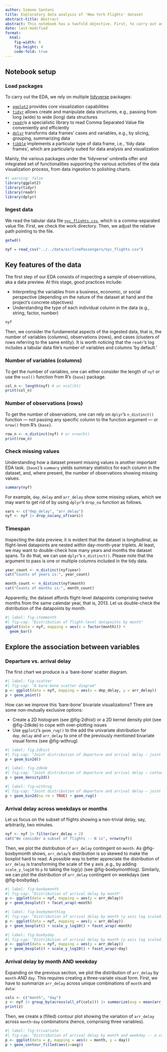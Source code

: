 ```yaml
---
author: Simone Santoni
title: Exploratory data analysis of 'New York Flights' dataset
abstract-title: Abstract
abstract: This notebook has a twofold objective. First, to carry out an exploratory data analysis of a popular dataset in data science, namely, 'New York Flights.' Second, to shows how to create some key bivariate data visualizations discussed in Cleveland (1993) by using R's package `ggplot2`.
date: last-modified
format: 
  html:
    fig-width: 6
    fig-height: 4
    code-fold: true
---
```


## Notebook setup

### Load packages

To carry out the EDA, we rely on multiple [tidyverse](https://www.tidyverse.org/packages/) packages:

- [`ggplot2`](https://ggplot2.tidyverse.org/) provides core visualization capabilities
- [`tidyr`](https://tidyr.tidyverse.org/) allows create and manipulate data structures, e.g., passing from long (wide) to wide (long) data structures
- [`readr`](https://readr.tidyverse.org/)is a specialistic library to read Comma Separated Value file conveniently and efficiently
- [`dplyr`](https://dplyr.tidyverse.org/) transforms data frames' cases and variables, e.g., by slicing, grouping, summarizing data
- [`tibble`](https://tibble.tidyverse.org/) implements a particular type of data frame, i.e., 'tidy data frames', which are particularly suited for data analysis and visualization

Mainly, the various packages under the 'tidyverse' umbrella offer and integrated set of functionalities supporting the various activities of the data visualization process, from data ingestion to polishing charts.

```r
#| warning: false
library(ggplot2)
library(tidyr)
library(readr)
library(dplyr)
```

### Ingest data

We read the tabular data file [`nyc_flights.csv`](https://www.kaggle.com/code/varunmarvah/nyc-flights-dataset-exploratory-analysis), which is a comma-separated value file. First, we check the work directory. Then, we adjust the relative path pointing to the file.

```r
getwd()
```

```r
nyf = read_csv("../../data/airlinePassengers/nyc_flights.csv")
```

## Key features of the data

The first step of our EDA consists of inspecting a sample of observations, aka a data preview. At this stage, good practices include:

- Interpreting the variables from a business, economic, or social perspective (depending on the nature of the dataset at hand and the project's concrete objectives)
- Understanding the type of each individual column in the data (e.g., string, factor, number)


```r
nyf
```

Then, we consider the fundamental aspects of the ingested data, that is, the number of variables (columns), observations (rows), and cases (clusters of rows referring to the same entity). It is worth noticing that the `readr`'s log includes a tabular data file's number of variables and columns 'by default.'

### Number of variables (columns)

To get the number of variables, one can either consider the length of `nyf` or use the `ncol()` function from R's `{base}` package.

```r
col_n <- length(nyf) # or ncol(kt)
print(col_n)
```
### Number of observations (rows)

To get the number of observations, one can rely on `dplyr`'s `n_distinct()` function ― not passing any specific column to the function argument ― or `nrow()` from R's `{base}`.

```r
row_n <- n_distinct(nyf) # or nrow(kt)
print(row_n)
```

### Check missing values

Understanding how a dataset present missing values is another important EDA task.  `{base}`'s `summary` yields summary statistics for each column in the dataset, and, where present, the number of observations showing missing values.

```r
summary(nyf)
```
For example, `dep_delay` and `arr_delay` show some missing values, which we may want to get rid of by using `dplyr`'s `drop_na` function as follows.

```r
vars <- c("dep_delay", "arr_delay")
nyf <- nyf |> drop_na(any_of(vars))
```

### Timespan

Inspecting the data preview, it is evident that the dataset is longitudinal, as flight-level datapoints are nested within day-month-year triplets. At least, we may want to double-check how many years and months the dataset spans. To do that, we can use `dplyr`'s `n_distinct()`. Please note that the argument to pass is one or multiple columns included in the tidy data.

```r
year_count <- n_distinct(nyf$year)
cat("Counts of years is:", year_count)
```

```r
month_count <- n_distinct(nyf$month)
cat("Counts of months is:", month_count)
```
Apparently, the dataset affords flight-level datapoints comprising twelve months from the same calendar year, that is, 2013. Let us double-check the distribution of the datapoints by month.

```r
#| label: fig-itemmonth
#| fig-cap: "Distribution of flight-level datapoints by month"
ggplot(data = nyf, mapping = aes(x = factor(month))) + 
  geom_bar()
```

## Explore the association between variables

### Departure vs. arrival delay

The first chart we produce is a 'bare-bone' scatter diagram.

```r
#| label: fig-scatter
#| fig-cap: "A bare-bone scatter diagram"
p <- ggplot(data = nyf, mapping = aes(x = dep_delay, y = arr_delay))
p + geom_point()
```
How can we improve this 'bare-bone' bivariate visualizations? There are some non-mutually exclusive options:

+ Create a 2D histogram (see @fig-2dhist) or a 2D kernel density plot (see @fig-2dkde) to cope with over-plotting issues
+ Use `ggplot2`'s `geom_rug()` to the add the univariate distribution for `dep_delay` and `arr_delay` to one of the previously mentioned bivariate visual forms (see @fig-withrug)

```r
#| label: fig-2dhist
#| fig-cap: "Joint distribution of departure and arrival delay ― joint histogram"
p + geom_bin2d()
```
```r
#| label: fig-2dkde
#| fig-cap: "Joint distribution of departure and arrival delay ― contour plot"
p + geom_density2d()
```
```r
#| label: fig-withrug
#| fig-cap: "Joint distribution of departure and arrival delay ― joint histogram and rug plots"
p + geom_bin2d(na.rm = TRUE) + geom_rug()
```

### Arrival delay across weekdays or months

Let us focus on the subset of flights showing a non-trivial delay, say, arbitrarily, two minutes.

```r
nyf <- nyf |> filter(arr_delay > 2)
cat("We consider a subset of flights -- N is", nrow(nyf))
```
Then, we plot the distribution of `arr_delay` contingent on `month`. As @fig-boxbymonth shows, `arr_delay`'s distribution is so skewed to make the boxplot hard to read. A possible way to better appreciate the distribution of `arr_delay` is transforming the scale of the y axis ,e.g., by adding `scale_y_log10` to `p` to taking the log(y) (see @fig-boxbymonthlog). Similarly, we can plot the distribution of `arr_delay` contingent on weekdays (see @fig-boxbyday).

```r
#| label: fig-boxbymonth
#| fig-cap: "Distribution of arrival delay by month"
p <- ggplot(data = nyf, mapping = aes(y = arr_delay))
p + geom_boxplot() + facet_wrap(~month)
```


```r
#| label: fig-boxbymonthlog
#| fig-cap: "Distribution of arrival delay by month (y axis log scaled)"
p <- ggplot(data = nyf, mapping = aes(y = arr_delay))
p + geom_boxplot() + scale_y_log10() + facet_wrap(~month)
```

```r
#| label: fig-boxbyday
#| fig-cap: "Distribution of arrival delay by month (y axis log scaled)"
p <- ggplot(data = nyf, mapping = aes(y = arr_delay))
p + geom_boxplot() + scale_y_log10() + facet_wrap(~day)
```

### Arrival delay by month AND weekday

Expanding on the previous section, we plot the distribution of `arr_delay` by `month` *AND* `day`. This requires creating a three-variate visual form. First, we have to summarize `arr_delay` across unique combinations of `month` and `data`:

```r
cols <- c("month", "day")
z <- nyf |> group_by(across(all_of(cols))) |> summarize(avg = mean(arr_delay))
print(z)
```
Then, we create a (filled) contour plot showing the variation of `arr_delay` across `month`-`day` combinations (hence, comprising three variables).

```r
#| label: fig-trivariate
#| fig-cap: "Distribution of arrival delay by month and weekday -- a contour plot"
p <- ggplot(data = z, mapping = aes(x = month, y = day))
p + geom_contour_filled(aes(z=avg))
```
